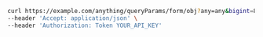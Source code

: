 ```bash showLineNumbers copy filename="Form Query Params Object usage example"
curl https://example.com/anything/queryParams/form/obj?any=any&bigint=8821239038968084&bigintStr=9223372036854775808&bool=true&boolOpt=true&date=2020-01-01&dateTime=2020-01-01T00%3A00%3A00.000000001Z&decimal=3.141592653589793&decimalStr=3.14159265358979344719667586&float32=1.1&int=1&int32=1&intOptNull=616934&num=1.1&numOptNull=3864.89&objParam=any%2Cany%2Cbigint%2C8821239038968084%2CbigintStr%2C9223372036854775808%2Cbool%2Ctrue%2CboolOpt%2Ctrue%2Cdate%2C2020-01-01%2CdateTime%2C2020-01-01T00%3A00%3A00.000000001Z%2Cdecimal%2C3.141592653589793%2CdecimalStr%2C3.14159265358979344719667586%2Cfloat32%2C1.1%2Cint%2C1%2Cint32%2C1%2CintOptNull%2C612096%2Cnum%2C1.1%2CnumOptNull%2C2223.21%2Cstr%2Ctest%2CstrOpt%2CtestOptional&str=test&strOpt=testOptional \
--header 'Accept: application/json' \
--header 'Authorization: Token YOUR_API_KEY'
```
